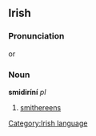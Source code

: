 ==Irish==
===Pronunciation===
{{IPA|[&#712;sm&#690;id&#690;&#601;r&#690;i&#720;n&#690;i&#720;]}} or {{IPA|[sm&#690;id&#690;&#601;&#712;r&#690;i&#720;n&#690;i&#720;]}}
===Noun===
'''smidiríní''' ''pl''
#[[smithereens]]

[[Category:Irish language]]